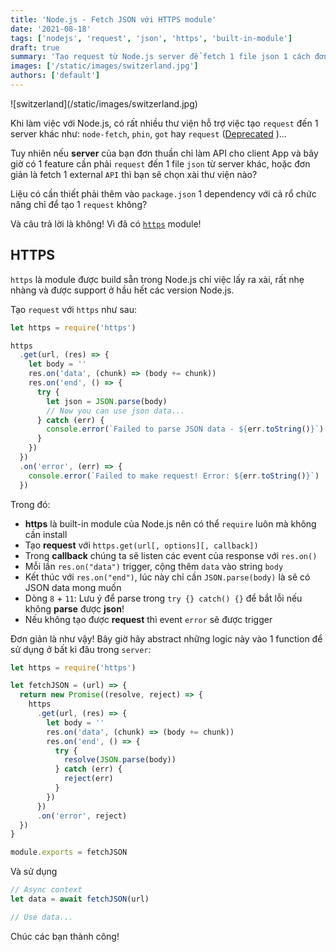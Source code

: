 ```yaml
---
title: 'Node.js - Fetch JSON với HTTPS module'
date: '2021-08-18'
tags: ['nodejs', 'request', 'json', 'https', 'built-in-module']
draft: true
summary: 'Tạo request từ Node.js server để fetch 1 file json 1 cách đơn giản với https module'
images: ['/static/images/switzerland.jpg']
authors: ['default']
---
```



<UnsplashPhotoInfo photoURL="https://unsplash.com/photos/BYPMtjYMEyk" author="Tim Trad" />
![switzerland](/static/images/switzerland.jpg)

Khi làm việc với Node.js, có rất nhiều thư viện hỗ trợ việc tạo `request` đến 1 server khác như: `node-fetch`, `phin`, `got` hay `request` ([Deprecated](https://www.npmjs.com/package/request) <Twemoji emoji="thumbs-down" />)...

Tuy nhiên nếu **server** của bạn đơn thuần chỉ làm API cho client App và bây giờ có 1 feature cần phải `request` đến 1 file `json` từ server khác, hoặc đơn giản là fetch 1 external `API` thì bạn sẽ chọn xài thư viện nào? <Twemoji emoji="thinking-face" />

Liệu có cần thiết phải thêm vào `package.json` 1 dependency với cả rổ chức năng chỉ để tạo 1 `request` không? <Twemoji emoji="loudly-crying-face" />

Và câu trả lời là không! Vì đã có [`https`](https://nodejs.org/api/https.html#https_https) module!

## HTTPS

`https` là module được build sẵn trong Node.js chỉ việc lấy ra xài, rất nhẹ nhàng và được support ở hầu hết các version Node.js.

Tạo `request` với `https` như sau:

```js {8,11} showLineNumbers
let https = require('https')

https
  .get(url, (res) => {
    let body = ''
    res.on('data', (chunk) => (body += chunk))
    res.on('end', () => {
      try {
        let json = JSON.parse(body)
        // Now you can use json data...
      } catch (err) {
        console.error(`Failed to parse JSON data - ${err.toString()}`)
      }
    })
  })
  .on('error', (err) => {
    console.error(`Failed to make request! Error: ${err.toString()}`)
  })
```

Trong đó:

- **https** là built-in module của Node.js nên có thể `require` luôn mà không cần install
- Tạo **request** với `https.get(url[, options][, callback])`
- Trong **callback** chúng ta sẽ listen các event của response với `res.on()`
- Mỗi lần `res.on("data")` trigger, cộng thêm `data` vào string `body`
- Kết thúc với `res.on("end")`, lúc này chỉ cần `JSON.parse(body)` là sẽ có JSON data mong muốn
- Dòng `8` + `11`: Lưu ý để parse trong `try {} catch() {}` để bắt lỗi nếu không **parse** được **json**!
- Nếu không tạo được **request** thì event `error` sẽ được trigger

Đơn giản là như vậy! Bây giờ hãy abstract những logic này vào 1 function để sử dụng ở bất kì đâu trong `server`:

```js
let https = require('https')

let fetchJSON = (url) => {
  return new Promise((resolve, reject) => {
    https
      .get(url, (res) => {
        let body = ''
        res.on('data', (chunk) => (body += chunk))
        res.on('end', () => {
          try {
            resolve(JSON.parse(body))
          } catch (err) {
            reject(err)
          }
        })
      })
      .on('error', reject)
  })
}

module.exports = fetchJSON
```

Và sử dụng

```js
// Async context
let data = await fetchJSON(url)

// Use data...
```

Chúc các bạn thành công! <Twemoji emoji="party popper" />
